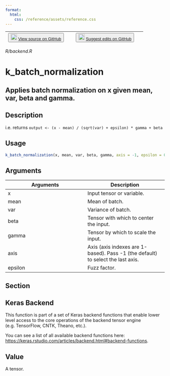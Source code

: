 ```yaml
---
format:
  html:
    css: /reference/assets/reference.css
---
```


| <button class="button"> ![](/reference/assets/GitHub-Mark-32px.png){width="20"} [View source on GitHub](https://github.com/rstudio/keras//blob/main/R/backend.R) </button> | <button class="button"> ![](/reference/assets/GitHub-Mark-32px.png){width="20"} [Suggest edits on GitHub](https://github.com/rstudio/keras//edit/main/R/backend.R) </button> |
|:------------------------------:|:--------------------------------------:|

*R/backend.R*

# k_batch_normalization

## Applies batch normalization on x given mean, var, beta and gamma.

## Description
i.e. returns `output <- (x - mean) / (sqrt(var) + epsilon) * gamma + beta`


## Usage
```r
k_batch_normalization(x, mean, var, beta, gamma, axis = -1, epsilon = 0.001) 
```

## Arguments
|Arguments|Description|
|---|---|
| x | Input tensor or variable. |
| mean | Mean of batch. |
| var | Variance of batch. |
| beta | Tensor with which to center the input. |
| gamma | Tensor by which to scale the input. |
| axis | Axis (axis indexes are 1-based). Pass -1 (the default) to select the last axis. |
| epsilon | Fuzz factor. |


## Section

## Keras Backend

This function is part of a set of Keras backend functions that enable lower level access to the core operations of the backend tensor engine (e.g. TensorFlow, CNTK, Theano, etc.). 

You can see a list of all available backend functions here: [https://keras.rstudio.com/articles/backend.html#backend-functions](https://keras.rstudio.com/articles/backend.html#backend-functions). 

## Value
A tensor. 




